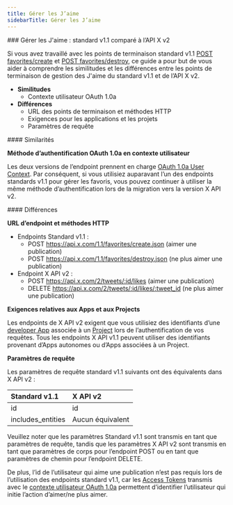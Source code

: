 ```yaml
---
title: Gérer les J’aime
sidebarTitle: Gérer les J’aime
---
```


<div id="manage-likes-standard-v11-compared-to-x-api-v2">
  ### Gérer les J'aime : standard v1.1 comparé à l’API X v2
</div>

Si vous avez travaillé avec les points de terminaison standard v1.1 [POST favorites/create](https://developer.x.com/en/docs/twitter-api/v1/tweets/post-and-engage/api-reference/post-favorites-create) et [POST favorites/destroy](https://developer.x.com/en/docs/twitter-api/v1/tweets/post-and-engage/api-reference/post-favorites-destroy), ce guide a pour but de vous aider à comprendre les similitudes et les différences entre les points de terminaison de gestion des J&#39;aime du standard v1.1 et de l’API X v2.

* **Similitudes**
  * Contexte utilisateur OAuth 1.0a
* **Différences**
  * URL des points de terminaison et méthodes HTTP
  * Exigences pour les applications et les projets
  * Paramètres de requête

<div id="similarities">
  #### Similarités
</div>

**Méthode d’authentification OAuth 1.0a en contexte utilisateur**

Les deux versions de l’endpoint prennent en charge [OAuth 1.0a User Context](/fr/resources/fundamentals/authentication#oauth-1-0a-2). Par conséquent, si vous utilisiez auparavant l’un des endpoints standards v1.1 pour gérer les favoris, vous pouvez continuer à utiliser la même méthode d’authentification lors de la migration vers la version X API v2.

<div id="differences">
  #### Différences
</div>

**URL d’endpoint et méthodes HTTP**

* Endpoints Standard v1.1 :
  * POST https://api.x.com/1.1/favorites/create.json
    (aimer une publication)
  * POST https://api.x.com/1.1/favorites/destroy.json
    (ne plus aimer une publication)
* Endpoint X API v2 :
  * POST https://api.x.com/2/tweets/:id/likes
    (aimer une publication)
  * DELETE https://api.x.com/2/tweets/:id/likes/:tweet_id
    (ne plus aimer une publication) 

**Exigences relatives aux Apps et aux Projects**

Les endpoints de X API v2 exigent que vous utilisiez des identifiants d’une [developer App](/fr/resources/fundamentals/developer-apps) associée à un [Project](/fr/resources/fundamentals/projects) lors de l’authentification de vos requêtes. Tous les endpoints X API v1.1 peuvent utiliser des identifiants provenant d’Apps autonomes ou d’Apps associées à un Project.

**Paramètres de requête**

Les paramètres de requête standard v1.1 suivants ont des équivalents dans X API v2 :

| Standard v1.1 | X API v2 |
| :--- | :--- |
| id  | id  |
| includes_entities | Aucun équivalent |

Veuillez noter que les paramètres Standard v1.1 sont transmis en tant que paramètres de requête, tandis que les paramètres X API v2 sont transmis en tant que paramètres de corps pour l’endpoint POST ou en tant que paramètres de chemin pour l’endpoint DELETE.

De plus, l’id de l’utilisateur qui aime une publication n’est pas requis lors de l’utilisation des endpoints standard v1.1, car les [Access Tokens](/fr/resources/fundamentals/authentication#obtaining-access-tokens-using-3-legged-oauth-flow) transmis avec le [contexte utilisateur OAuth 1.0a](/fr/resources/fundamentals/authentication) permettent d’identifier l’utilisateur qui initie l’action d’aimer/ne plus aimer. 
